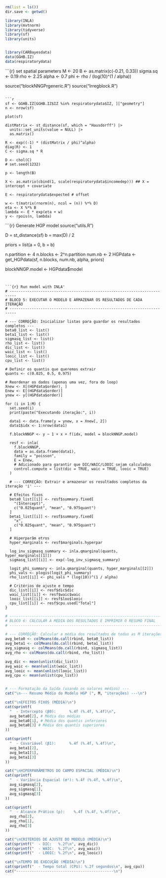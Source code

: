 ```r
rm(list = ls())
dir.save <- getwd()

library(INLA)
library(mvtnorm)
library(tidyverse)
library(sf)
library(units)


library(CARBayesdata)
data(GGHB.IZ)
data(respiratorydata)

```

```{r} set spatial parameters
M <- 20
B <- as.matrix(c(-0.21, 0.33))
sigma.sq <- 0.19
rho <- 2.25
alpha <- 0.7
phi <- rho / (log(10)^(1 / alpha))


source("blockNNGPrgeneric.R")
source("Irregblock.R")
```

```r
sf <- GGHB.IZ[GGHB.IZ$IZ %in% respiratorydata$IZ, ]["geometry"]
n <- nrow(sf)

plot(sf)

distMatrix <- st_distance(sf, which = "Hausdorff") |>
  units::set_units(value = NULL) |>
  as.matrix()

R <- exp((-1) * (distMatrix / phi)^alpha)
diag(R) <- 1
C <- sigma.sq * R

D <- chol(C)
# set.seed(1232)

p <- length(B)

X <- as.matrix(cbind(1, scale(respiratorydata$incomedep))) ## X = intercept + covariate

E <- respiratorydata$expected # offset

w <- t(matrix(rnorm(n), ncol = (n)) %*% D)
eta <- X %*% B
lambda <- E * exp(eta + w)
y <- rpois(n, lambda)
```


```{r} Generate HGP model
source("utils.R")


D = st_distance(sf)
b = max(D) / 2

priors = list(a = 0, b = b)


n.partition <- 4
n.blocks <- 2^n.partition
num.nb <- 2
HGPdata <- get_HGPdata(sf, n.blocks, num.nb, alpha, priors)


blockNNGP.model <- HGPdata$model
```


```{r} Run model with INLA'
# -------------------------------------------------------------------------
# BLOCO 5: EXECUTAR O MODELO E ARMAZENAR OS RESULTADOS DE CADA ITERAÇÃO
# -------------------------------------------------------------------------

# --- CORREÇÃO: Inicializar listas para guardar os resultados completos ---
beta0_list <- list()
beta1_list <- list()
sigmasq_list <- list()
rho_list <- list()
dic_list <- list()
waic_list <- list()
looic_list <- list()
cpu_list <- list()

# Definir os quantis que queremos extrair
quants <- c(0.025, 0.5, 0.975)

# Reordenar os dados (apenas uma vez, fora do loop)
Xnew <- X[(HGPdata$order), ]
Enew <- E[(HGPdata$order)]
ynew <- y[(HGPdata$order)]

for (i in 1:M) {
  set.seed(i)
  print(paste("Executando iteração:", i))

  data1 <- data.frame(y = ynew, x = Xnew[, 2])
  data1$idx <- 1:nrow(data1)

  f.blockNNGP <- y ~ 1 + x + f(idx, model = blockNNGP.model)

  resf <- inla(
    f.blockNNGP,
    data = as.data.frame(data1),
    family = "poisson",
    E = Enew,
    # Adicionado para garantir que DIC/WAIC/LOOIC sejam calculados
    control.compute = list(dic = TRUE, waic = TRUE, looic = TRUE)
  )

  # --- CORREÇÃO: Extrair e armazenar os resultados completos da iteração 'i' ---

  # Efeitos fixos
  beta0_list[[i]] <- resf$summary.fixed[
    "(Intercept)",
    c("0.025quant", "mean", "0.975quant")
  ]
  beta1_list[[i]] <- resf$summary.fixed[
    "x",
    c("0.025quant", "mean", "0.975quant")
  ]

  # Hiperparâm etros
  hyper_marginals <- resf$marginals.hyperpar

  log_inv_sigmasq_summary <- inla.qmarginal(quants, hyper_marginals[[1]])
  sigmasq_list[[i]] <- exp(-log_inv_sigmasq_summary)

  logit_phi_summary <- inla.qmarginal(quants, hyper_marginals[[2]])
  phi_vals <- plogis(logit_phi_summary)
  rho_list[[i]] <- phi_vals * (log(10))^(1 / alpha)

  # Critérios de ajuste e tempo
  dic_list[[i]] <- resf$dic$dic
  waic_list[[i]] <- resf$waic$waic
  looic_list[[i]] <- resf$loo$looic
  cpu_list[[i]] <- resf$cpu.used["Total"]
}

```



```r
# --------------------------------------------------------------------------
# BLOCO 6: CALCULAR A MÉDIA DOS RESULTADOS E IMPRIMIR O RESUMO FINAL
# --------------------------------------------------------------------------

# --- CORREÇÃO: Calcular a média dos resultados de todas as M iterações ---
avg_beta0 <- colMeans(do.call(rbind, beta0_list))
avg_beta1 <- colMeans(do.call(rbind, beta1_list))
avg_sigmasq <- colMeans(do.call(rbind, sigmasq_list))
avg_rho <- colMeans(do.call(rbind, rho_list))

avg_dic <- mean(unlist(dic_list))
avg_waic <- mean(unlist(waic_list))
avg_looic <- mean(unlist(looic_list))
avg_cpu <- mean(unlist(cpu_list))


# --- Formatação da Saída (usando os valores médios) ---
cat("\n--- Resumo Médio do Modelo HGP (", M, "iterações) ---\n")

cat("\nEFEITOS FIXOS (MÉDIA)\n")
cat(sprintf(
  "  - Intercepto (β0):      %.4f (%.4f, %.4f)\n",
  avg_beta0[2], # Média das médias
  avg_beta0[1], # Média dos quantis inferiores
  avg_beta0[3] # Média dos quantis superiores
))

cat(sprintf(
  "  - Covariável (β1):      %.4f (%.4f, %.4f)\n",
  avg_beta1[2],
  avg_beta1[1],
  avg_beta1[3]
))

cat("\nHIPERPARÂMETROS DO CAMPO ESPACIAL (MÉDIA)\n")
cat(sprintf(
  "  - Variância Espacial (σ²): %.4f (%.4f, %.4f)\n",
  avg_sigmasq[2],
  avg_sigmasq[1],
  avg_sigmasq[3]
))

cat(sprintf(
  "  - Alcance Prático (ρ):    %.4f (%.4f, %.4f)\n",
  avg_rho[2],
  avg_rho[1],
  avg_rho[3]
))

cat("\nCRITÉRIOS DE AJUSTE DO MODELO (MÉDIA)\n")
cat(sprintf("  - DIC:   %.2f\n", avg_dic))
cat(sprintf("  - WAIC:  %.2f\n", avg_waic))
cat(sprintf("  - LOOIC: %.2f\n", avg_looic))

cat("\nTEMPO DE EXECUÇÃO (MÉDIA)\n")
cat(sprintf("  - Tempo total (CPU): %.2f segundos\n", avg_cpu))
cat("--------------------------------------------\n")
```